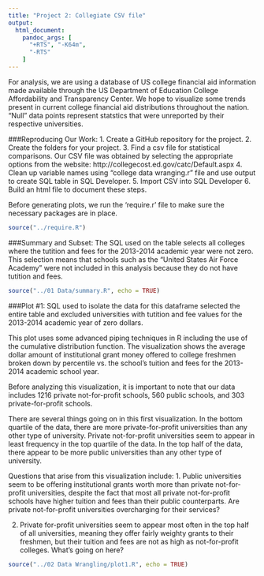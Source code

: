 ```yaml
---
title: "Project 2: Collegiate CSV file"
output:
  html_document:
    pandoc_args: [
      "+RTS", "-K64m",
      "-RTS"
    ]
---
```

For analysis, we are using a database of US college financial aid information made available through the US Department of Education College Affordability and Transparency Center. We hope to visualize some trends present in current college financial aid distributions throughout the nation. "Null" data points represent statstics that were unreported by their respective universities.

###Reproducing Our Work:
1. Create a GitHub repository for the project.
2. Create the folders for your project.
3. Find a csv file for statistical comparisons. Our CSV file was obtained by selecting the appropriate options from the website: http://collegecost.ed.gov/catc/Default.aspx
4. Clean up variable names using "college data wranging.r" file and use output to create SQL table in SQL Developer.
5. Import CSV into SQL Developer
6. Build an html file to document these steps.

Before generating plots, we run the 'require.r' file to make sure the necessary packages are in place.
```r
source("../require.R")
```

###Summary and Subset:
The SQL used on the table selects all colleges where the tutition and fees for the 2013-2014 academic year were not zero. This selection means that schools such as the "United States Air Force Academy" were not included in this analysis because they do not have tutition and fees.
```r
source("../01 Data/summary.R", echo = TRUE)
```

###Plot #1:
SQL used to isolate the data for this dataframe selected the entire table and excluded universities with tutition and fee values for the 2013-2014 academic year of zero dollars.

This plot uses some advanced piping techniques in R including the use of the cumulative distribution function. The visualization shows the average dollar amount of institutional grant money offered to college freshmen broken down by percentile vs. the school's tuition and fees for the 2013-2014 academic school year.

Before analyzing this visualization, it is important to note that our data includes 1216 private not-for-profit schools, 560 public schools, and 303 private-for-profit schools.

There are several things going on in this first visualization. In the bottom quartile of the data, there are more private-for-profit universities than any other type of university. Private not-for-profit universities seem to appear in least frequency in the top quartile of the data. In the top half of the data, there appear to be more public universities than any other type of university.

Questions that arise from this visualization include:
1. Public universities seem to be offering institutional grants worth more than private not-for-profit universities, despite the fact that most all private not-for-profit schools have higher tuition and fees than their public counterparts. Are private not-for-profit universities overcharging for their services?

2. Private for-profit universities seem to appear most often in the top half of all universities, meaning they offer fairly weighty grants  to their freshmen, but their tuition and fees are not as high as not-for-profit colleges. What's going on here?

```r
source("../02 Data Wrangling/plot1.R", echo = TRUE)
```


